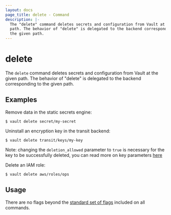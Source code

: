 ```yaml
---
layout: docs
page_title: delete - Command
description: |-
  The "delete" command deletes secrets and configuration from Vault at the given
  path. The behavior of "delete" is delegated to the backend corresponding to
  the given path.
---
```


# delete

The `delete` command deletes secrets and configuration from Vault at the given
path. The behavior of "delete" is delegated to the backend corresponding to the
given path.

## Examples

Remove data in the static secrets engine:

```shell-session
$ vault delete secret/my-secret
```

Uninstall an encryption key in the transit backend:

```shell-session
$ vault delete transit/keys/my-key
```

Note: changing the `deletion_allowed` parameter to `true` is necessary for the
key to be successfully deleted, you can read more on key parameters [here](/api/secret/transit#update-key-configuration)

Delete an IAM role:

```shell-session
$ vault delete aws/roles/ops
```

## Usage

There are no flags beyond the [standard set of flags](/docs/commands)
included on all commands.
